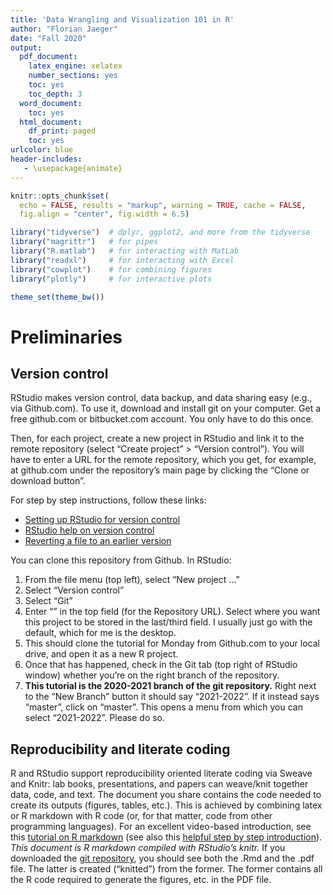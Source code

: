 ```yaml
---
title: 'Data Wrangling and Visualization 101 in R'
author: "Florian Jaeger"
date: "Fall 2020"
output:
  pdf_document:
    latex_engine: xelatex
    number_sections: yes
    toc: yes
    toc_depth: 3
  word_document:
    toc: yes
  html_document:
    df_print: paged
    toc: yes
urlcolor: blue
header-includes:
   - \usepackage{animate}
---
```


```r
knitr::opts_chunk$set(
  echo = FALSE, results = "markup", warning = TRUE, cache = FALSE,
  fig.align = "center", fig.width = 6.5)
```

```r
library("tidyverse")  # dplyr, ggplot2, and more from the tidyverse
library("magrittr")   # for pipes
library("R.matlab")   # for interacting with MatLab
library("readxl")     # for interacting with Excel
library("cowplot")    # for combining figures
library("plotly")     # for interactive plots

theme_set(theme_bw())
```

# Preliminaries

## Version control

RStudio makes version control, data backup, and data sharing easy (e.g., via Github.com). To use it, download and install git on your computer. Get a free github.com or bitbucket.com account. You only have to do this once.

Then, for each project, create a new project in RStudio and link it to the remote repository (select "Create project" > "Version control"). You will have to enter a URL for the remote repository, which you get, for example, at github.com under the repository’s main page by clicking the "Clone or download button".

For step by step instructions, follow these links:

 * [Setting up RStudio for version control](http://www.geo.uzh.ch/microsite/reproducible_research/post/rr-rstudio-git/)
 * [RStudio help on version control](https://support.rstudio.com/hc/en-us/articles/200532077?version=1.1.442&mode=desktop)
 * [Reverting a file to an earlier version](https://stackoverflow.com/questions/38465025/how-do-i-revert-to-a-previous-git-in-r-studio)

You can clone this repository from Github. In RStudio:

 1. From the file menu (top left), select "New project …"
 1. Select "Version control"
 1. Select "Git"
 1. Enter "\url{https://github.com/tfjaeger/BCS206-207-R-lectures.git}" in the top field (for the Repository URL). Select where you want this project to be stored in the last/third field. I usually just go with the default, which for me is the desktop.
 1. This should clone the tutorial for Monday from Github.com to your local drive, and open it as a new R project.
 1. Once that has happened, check in the Git tab (top right of RStudio window) whether you’re on the right branch of the repository. 
 1. **This tutorial is the 2020-2021 branch of the git repository.** Right next to the "New Branch" button it should say "2021-2022". If it instead says "master", click on "master". This opens a menu from which you can select "2021-2022". Please do so.




## Reproducibility and literate coding

R and RStudio support reproducibility oriented literate coding via Sweave and Knitr: lab books, presentations, and papers can weave/knit together data, code, and text. The document you share contains the code needed to create its outputs (figures, tables, etc.). This is achieved by combining latex or R markdown with R code (or, for that matter, code from other programming languages). For an excellent video-based introduction, see this [tutorial on R markdown](https://rmarkdown.rstudio.com/lesson-1.html) (see also this [helpful step by step introduction](https://ismayc.github.io/rbasics-book/4-rmarkdown.html)). *This document is R markdown compiled with RStudio's knitr.* If you downloaded the [git repository](https://github.com/tfjaeger/BCS206-207-R-lectures), you should see both the .Rmd and the .pdf file. The latter is created ("knitted") from the former. The former contains all the R code required to generate the figures, etc. in the PDF file.


